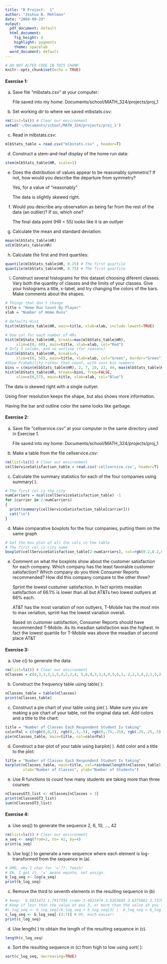 ```yaml
---
title: "R Project:  1"
author: "Joshua B. Mehlman"
date: "2004-09-29"
output:
  pdf_document: default
  html_document:
    fig_height: 4
    highlight: pygments
    theme: spacelab
  word_document: default
---
```


```r
# DO NOT ALTER CODE IN THIS CHUNK
knitr::opts_chunk$set(echo = TRUE)
```

#### Exercise 1:
a) Save file “mlbstats.csv” at your computer:

    File saved into my home: Documents/school/MATH_324/projects/proj_1

b) Set working dir to where we saved mlbstats.csv:
```r
rm(list=ls()) # Clear our environment
setwd('~/Documents/school/MATH_324/projects/proj_1') 
```


c) Read in mlbstats.csv:
```r
mlbStats_table = read.csv("mlbstats.csv" , header=T)
```


d) Construct a stem-and-leaf display of the home run data:
```r
stem(mlbStats_table$HR, scale=1)
```



e) Does the distribution of values appear to be reasonably symmetric? If not, how would you describe the departure from symmetry?

    Yes, for a value of "reasonably"
  
    The data is slightly skewed right.
 
  
f) Would you describe any observation as being far from the rest of the data (an outlier)? If so, which one?

    The final data point (HR = 55) looks like it is an outlyer


g) Calculate the mean and standard deviation:
```r
mean(mlbStats_table$HR)
sd(mlbStats_table$HR)
```


h) Calculate the first and third quartiles:
```r
quantile(mlbStats_table$HR, 0.25) # The first quartile
quantile(mlbStats_table$HR, 0.75) # The first quartile
```


i) Construct several histograms for this dataset choosing diferent classes. 
   Vary both the quantity of classes and the limits of your classes. 
   Give your histograms a title, x-label, and try changing the colors of the bars. 
   Make comments about the shapes.
```r
# Things that don't change
title = "Home Run Count By Player"
xlab = "Number of Home Runs"

# Defaults Hist
hist(mlbStats_table$HR, main=title, xlab=xlab, include.lowest=TRUE) 

# One col for each number of HRs
hist(mlbStats_table$HR, breaks=max(mlbStats_table$HR), 
     xlim=c(0, 60), main=title, xlab=xlab, col="Red")
# Only 5 colums, and no outline (for reasons)
hist(mlbStats_table$HR, breaks=5, 
     xlim=c(0, 58), main=title, xlab=xlab, col="Green", border="Green")
#Show Probability rather than count, with cust bin numbers
bins = c(min(mlbStats_table$HR), 2, 7, 10, 22, 44, max(mlbStats_table$HR))
hist(mlbStats_table$HR, breaks=bins, freq=FALSE, 
     xlim=c(0,57), main=title, xlab=xlab, col="Blue")


```


The data is skewed right with a single outlyer.

Using finer resolution keeps the shape, but also shows more information.

Having the bar and outline color the same looks like garbage.
\newpage

#### Exercise 2:

a) Save file “cellservice.csv” at your computer in the same directory used in Exercise 1.

    File saved into my home: Documents/school/MATH_324/projects/proj_1


b) Make a table from the file  cellservice.csv:
```r
rm(list=ls()) # Clear our environment
cellServiceSatisfaction_table = read.csv('cellservice.csv', header=T)
```


c) Calculate the summary statistics for each of the four companies using summary( ).
```r
# The first col is the city
numCarriers = ncol(cellServiceSatisfaction_table) -1 
for (carrier in 2:numCarriers)
{
  print(summary(cellServiceSatisfaction_table[carrier]))
  cat("\n")
}
```


d) Make comparative boxplots for the four companies, putting them on the same graph
```r
# Get the box plot of all the cols in the table
# The first col is city name
boxplot(cellServiceSatisfaction_table[2:numCarriers], col=rgb(0.2,0.2,0.9)) 

```


e) Comment on what the boxplots show about the customer satisfaction for each company. Which company has the least favorable customer satisfaction? Which company do you think Consumer Reports recommended? How did this company compare to the other three?

    Sprint the lowest custumer satisfaction. In fact sprints meadian satisfaction of 66.1% is lower than all but AT&Ts two lowest outlyers at 66% each.
    
    AT&T has the most variation of non outlyers, T-Mobile has the most min to max veriation, sprint has the lowest variation overall.

    Based on customer satisfaction, Consumer Reports should have recommended T-Mobile. As its meadian satisfaction was the highest. In fact the lowest quartile for T-Mobile was above the meadian of second place AT&T

\newpage

#### Exercise 3:

a) Use c() to generate the data:
```r
rm(list=ls()) # Clear our environment
nClasses = c(4,3,3,3,1,5,4,2,2,4, 5,6,4,3,3,4,4,5,6,1, 2,2,3,4,2,1,5,2,1,3)
```


b) Construct the frequency table using table( ):
```r
nClasses_table = table(nClasses)
print(nClasses_table)
```


c) Construct a pie chart of your table using pie( ). 
Make sure you are making a pie chart of your table, not the original data set. 
Add colors and a title to the chart:
```r
title = "Number of Classes Each Respondent Student Is taking"
colorPal = c(rgb(0,0,1), rgb(0,.5,.5), rgb(0,.75,.25), rgb(.25,.25,.5), rgb(.5,0,.5), rgb(1,0,0))
pie(nClasses_table, main=title, col=colorPal)
```


d) Construct a bar-plot of your table using barplot( ). Add color and a title to the plot:
```r
title = "Number of Classes Each Respondent Student Is taking"
barplot(nClasses_table, main=title, col=rainbow(length(nClasses_table)),
        xlab="Number of Classes", ylab="Number of Students")
```


e) Use R functions to count how many students are taking more than three courses:
```r
nClassesGT3_list <- nClasses[nClasses > 3]
print(nClassesGT3_list)
sum(nClassesGT3_list)

```


\newpage

#### Exercise 4:

a) Use seq() to generate the sequence 2, 6, 10, ..., 42
```r
rm(list=ls()) # Clear our environment
a_seq <- seq(from=2, to= 42, by=4)
print(a_seq)
```


b) Use log( ) to generate a new sequence where each element is log-transformed from the sequence in (a).
```r
# OMG, why 2 char for '='??, Yeesh!
# Ok, I get it, '=' means equate, not assign.
b_log_seq <- log(a_seq) 
print(b_log_seq)
```


c) Remove the third to seventh elements in the resulting sequence in (b)
```r
# keep:  0.6931472 1.7917595 <rem> 3.4011974 3.5263605 3.6375862 3.7376696
# Keep if less than the value at pos 3, or more than the value at pos 7
#c_log_seq <- b_log_seq[(b_log_seq < b_log_seq[3] |  b_log_seq > b_log_seq[7])  ]
c_log_seq <- b_log_seq[-(3:7)] # Oh, much easier!
print(c_log_seq)

```


d) Use length( ) to obtain the length of the resulting sequence in (c).
```r
length(c_log_seq)
```


e) Sort the resulting sequence in (c) from high to low using sort( ):
```r
sort(c_log_seq, decreasing=TRUE)
```


